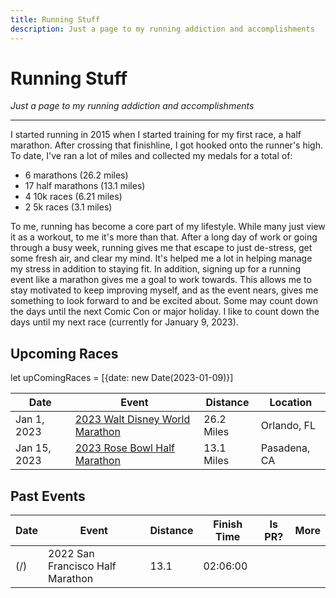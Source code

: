```yaml
---
title: Running Stuff
description: Just a page to my running addiction and accomplishments
---
```


# Running Stuff

_Just a page to my running addiction and accomplishments_

---

I started running in 2015 when I started training for my first race, a half marathon. After crossing that finishline, I got hooked onto the runner's high. To date, I've ran a lot of miles and collected my medals for a total of:

* 6 marathons (26.2 miles)
* 17 half marathons (13.1 miles)
* 4 10k races (6.21 miles)
* 2 5k races (3.1 miles)

To me, running has become a core part of my lifestyle. While many just view it as a workout, to me it's more than that. After a long day of work or going through a busy week, running gives me that escape to just de-stress, get some fresh air, and clear my mind. It's helped me a lot in helping manage my stress in addition to staying fit. In addition, signing up for a running event like a marathon gives me a goal to work towards. This allows me to stay motivated to keep improving myself, and as the event nears, gives me something to look forward to and be excited about. Some may count down the days until the next Comic Con or major holiday. I like to count down the days until my next race (currently for January 9, 2023).

## Upcoming Races

let upComingRaces = [{date: new Date(2023-01-09)}]

|Date|Event|Distance|Location|
|---|---|---|---|
|Jan 1, 2023|[2023 Walt Disney World Marathon](https://www.rundisney.com/events/disneyworld/disneyworld-marathon-weekend/)|26.2 Miles|Orlando, FL||
|Jan 15, 2023|[2023 Rose Bowl Half Marathon](https://www.mccourtfoundation.org/pages/rose-bowl-half-marathon)|13.1 Miles|Pasadena, CA|

## Past Events
|Date|Event|Distance|Finish Time|Is PR?|More|
|---|---|---|---|---|---|
|(/)|2022 San Francisco Half Marathon|13.1|02:06:00|